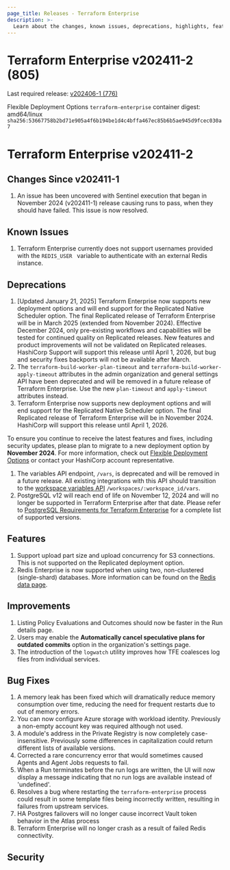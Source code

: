 ```yaml
---
page_title: Releases - Terraform Enterprise
description: >-
  Learn about the changes, known issues, deprecations, highlights, features, improvements, bug fixes, and security fixes for the v202411-2 (805) release.
---
```


# Terraform Enterprise v202411-2 (805)

Last required release: [v202406-1 (776)](/terraform/enterprise/releases/2024/v202406-1)

Flexible Deployment Options `terraform-enterprise` container digest: amd64/linux `sha256:53667758b2bd71e905a4f6b194be1d4c4bffa467ec85b6b5ae945d9fcec030a7`

# Terraform Enterprise v202411-2

## Changes Since v202411-1
1. An issue has been uncovered with Sentinel execution that began in November 2024 (v202411-1) release causing runs to pass, when they should have failed. This issue is now resolved. 

## Known Issues
1. Terraform Enterprise currently does not support usernames provided with the  `REDIS_USER ` variable to  authenticate with an external Redis instance.

## Deprecations
1. [Updated January 21, 2025] Terraform Enterprise now supports new deployment options and will end support for the Replicated Native Scheduler option.
   The final Replicated release of Terraform Enterprise will be in March 2025 (extended from November 2024). Effective December 2024,
   only pre-existing workflows and capabilities will be tested for continued quality on Replicated releases. New features and product
   improvements will not be validated on Replicated releases. HashiCorp Support will support this release until April 1, 2026, but
   bug and security fixes backports will not be available after March.
1. The `terraform-build-worker-plan-timeout` and `terraform-build-worker-apply-timeout` attributes in the admin organization and general settings API have been deprecated and will be removed in a future release of Terraform Enterprise. Use the new `plan-timeout` and `apply-timeout` attributes instead.
1. Terraform Enterprise now supports new deployment options and will end support for the Replicated Native Scheduler option. The final Replicated release of Terraform Enterprise will be in November 2024. HashiCorp will support this release until April 1, 2026.

  To ensure you continue to receive the latest features and fixes, including security updates, please plan to migrate to a new deployment option by **November 2024**. For more information, check out [Flexible Deployment Options](/terraform/enterprise/flexible-deployments/) or contact your HashiCorp account representative.
1. The variables API endpoint, `/vars`, is deprecated and will be removed in a future release. All existing integrations with this API should transition to the [workspace variables API](/terraform/cloud-docs/api-docs/workspace-variables) `/workspaces/:workspace_id/vars`.
1. PostgreSQL v12 will reach end of life on November 12, 2024 and will no longer be supported in Terraform Enterprise after that date. Please refer to [PostgreSQL Requirements for Terraform Enterprise](/terraform/enterprise/flexible-deployments/install/requirements/data-storage/postgres-requirements) for a complete list of supported versions.


## Features
1. Support upload part size and upload concurrency for S3 connections. This is not supported on the Replicated deployment option.
1. Redis Enterprise is now supported when using two, non-clustered (single-shard) databases. More information can be found on the [Redis data page](/terraform/enterprise/deploy/configuration/storage/connect-redis#redis-enterprise). 


## Improvements

1. Listing Policy Evaluations and Outcomes should now be faster in the Run details page.
1. Users may enable the **Automatically cancel speculative plans for outdated commits** option in the organization's settings page.
1. The introduction of the `logwatch` utility improves how TFE coalesces log files from individual services.


## Bug Fixes

1. A memory leak has been fixed which will dramatically reduce memory consumption over time, reducing the need for frequent restarts due to out of memory errors.
1. You can now configure Azure storage with workload identity. Previously a non-empty account key was required although not used.
1. A module's address in the Private Registry is now completely case-insensitive. Previously some differences in capitalization could return different lists of available versions.
1. Corrected a rare concurrency error that would sometimes caused Agents and Agent Jobs requests to fail.
1. When a Run terminates before the run logs are written, the UI will now display a message indicating that no run logs are available instead of 'undefined'.
1. Resolves a bug where restarting the `terraform-enterprise` process could result in some template files being incorrectly written, resulting in failures from upstream services.
1. HA Postgres failovers will no longer cause incorrect Vault token behavior in the Atlas process
1. Terraform Enterprise will no longer crash as a result of failed Redis connectivity.

## Security
